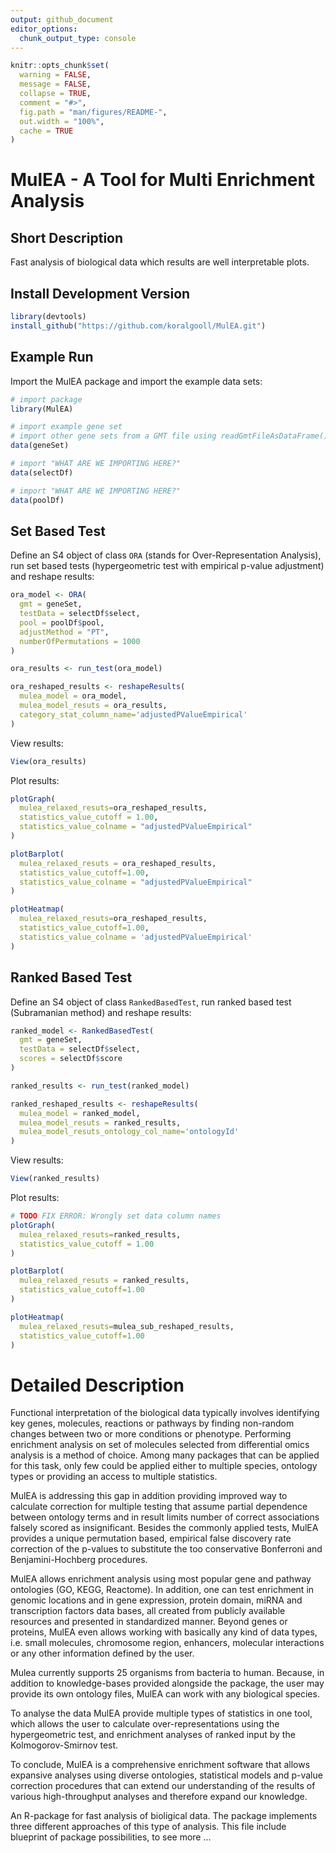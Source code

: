 ```yaml
---
output: github_document
editor_options: 
  chunk_output_type: console
---
```

<!-- README.md is generated from README.Rmd. Please edit that file -->

```r
knitr::opts_chunk$set(
  warning = FALSE, 
  message = FALSE,
  collapse = TRUE,
  comment = "#>",
  fig.path = "man/figures/README-",
  out.width = "100%",
  cache = TRUE
)
```

# MulEA - A Tool for Multi Enrichment Analysis

## Short Description
Fast analysis of biological data which results are well interpretable plots. 

## Install Development Version

```r
library(devtools)
install_github("https://github.com/koralgooll/MulEA.git")
```

## Example Run

Import the MulEA package and import the example data sets:

```r
# import package
library(MulEA)

# import example gene set
# import other gene sets from a GMT file using readGmtFileAsDataFrame()
data(geneSet) 

# import "WHAT ARE WE IMPORTING HERE?"
data(selectDf)

# import "WHAT ARE WE IMPORTING HERE?"
data(poolDf)
```

## Set Based Test

Define an S4 object of class `ORA` (stands for Over-Representation Analysis), run set based tests (hypergeometric test with empirical p-value adjustment) and reshape results:

```r
ora_model <- ORA(
  gmt = geneSet,
  testData = selectDf$select, 
  pool = poolDf$pool,
  adjustMethod = "PT",
  numberOfPermutations = 1000
)

ora_results <- run_test(ora_model)

ora_reshaped_results <- reshapeResults(
  mulea_model = ora_model, 
  mulea_model_resuts = ora_results, 
  category_stat_column_name='adjustedPValueEmpirical'
)
```

View results:

```r
View(ora_results)
```

Plot results:

```r
plotGraph(
  mulea_relaxed_resuts=ora_reshaped_results,
  statistics_value_cutoff = 1.00,
  statistics_value_colname = "adjustedPValueEmpirical"
)
```
   
```r
plotBarplot(
  mulea_relaxed_resuts = ora_reshaped_results,
  statistics_value_cutoff=1.00,
  statistics_value_colname = "adjustedPValueEmpirical"
)
```

```r
plotHeatmap(
  mulea_relaxed_resuts=ora_reshaped_results,
  statistics_value_cutoff=1.00,
  statistics_value_colname = 'adjustedPValueEmpirical'
)
```

## Ranked Based Test

Define an S4 object of class `RankedBasedTest`, run ranked based test (Subramanian method) and reshape results:

```r
ranked_model <- RankedBasedTest(
  gmt = geneSet,
  testData = selectDf$select,
  scores = selectDf$score
)

ranked_results <- run_test(ranked_model)

ranked_reshaped_results <- reshapeResults(
  mulea_model = ranked_model, 
  mulea_model_resuts = ranked_results, 
  mulea_model_resuts_ontology_col_name='ontologyId'
)
```

View results:

```r
View(ranked_results)
```

Plot results:

```r
# TODO FIX ERROR: Wrongly set data column names
plotGraph(
  mulea_relaxed_resuts=ranked_results,
  statistics_value_cutoff = 1.00
)

plotBarplot(
  mulea_relaxed_resuts = ranked_results,
  statistics_value_cutoff=1.00
)

plotHeatmap(
  mulea_relaxed_resuts=mulea_sub_reshaped_results,
  statistics_value_cutoff=1.00
)
```

# Detailed Description

Functional interpretation of the biological data typically involves identifying key genes, molecules, reactions or pathways by finding non-random changes between two or more conditions or phenotype. Performing enrichment analysis on set of molecules selected from  differential omics analysis is a method of choice. Among many packages that can be applied for this task, only few could be applied either to multiple species, ontology types or providing an access to multiple statistics.

MulEA is addressing this gap in addition providing improved way to calculate correction for multiple testing that assume partial dependence between ontology terms and in result limits number of correct associations falsely scored as insignificant. Besides the commonly applied tests, MulEA provides a unique permutation based, empirical false discovery rate correction of the p-values to substitute the too conservative Bonferroni and Benjamini-Hochberg procedures.

MulEA allows enrichment analysis using most popular gene and pathway ontologies (GO, KEGG, Reactome). In addition, one can test enrichment in genomic locations and in gene expression, protein domain, miRNA and transcription factors data bases, all created from publicly available resources and presented in standardized manner. Beyond genes or proteins, MulEA even allows working with basically any kind of data types, i.e. small molecules, chromosome region, enhancers, molecular interactions or any other information defined by the user.

Mulea currently supports 25 organisms from bacteria to human. Because, in addition to knowledge-bases provided alongside the package, the user may provide its own ontology files, MulEA can work with any biological species.

To analyse the data MulEA provide multiple types of statistics in one tool, which allows the user to calculate over-representations using the hypergeometric test, and enrichment analyses of ranked input by the Kolmogorov-Smirnov test.
                   
To conclude, MulEA is a comprehensive enrichment software that allows expansive analyses using diverse ontologies, statistical models and p-value correction procedures that can extend our understanding of the results of various high-throughput analyses and therefore expand our knowledge.

An R-package for fast analysis of bioligical data. The package implements three different approaches of this type of analysis. This file include blueprint of package possibilities, to see more ... 
